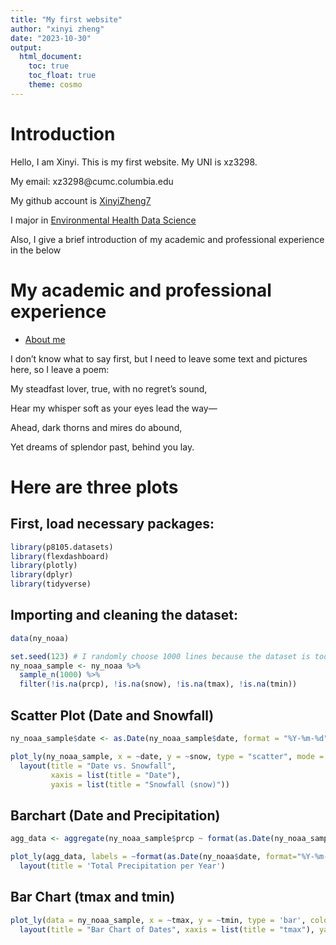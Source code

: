 ```yaml
---
title: "My first website"
author: "xinyi zheng"
date: "2023-10-30"
output: 
  html_document:
    toc: true
    toc_float: true
    theme: cosmo
---
```

# Introduction
Hello, I am Xinyi. This is my first website. 
My UNI is xz3298. 

My email: xz3298@cumc.columbia.edu

My github account is [XinyiZheng7](https://github.com/XinyiZheng7)

I major in [Environmental Health Data Science](https://www.publichealth.columbia.edu/academics/degrees/master-science/environmental-health-data-science)

Also, I give a brief introduction of my academic and professional experience in the below 

# My academic and professional experience

* [About me](about.html)


I don’t know what to say first, but I need to leave some text and pictures here, so I leave a poem:


My steadfast lover, true, with no regret's sound,

Hear my whisper soft as your eyes lead the way—

Ahead, dark thorns and mires do abound,

Yet dreams of splendor past, behind you lay.

# Here are three plots
## First, load necessary packages:
```r
library(p8105.datasets)
library(flexdashboard)
library(plotly)
library(dplyr)
library(tidyverse)
```
## Importing and cleaning the dataset:
```r
data(ny_noaa)

set.seed(123) # I randomly choose 1000 lines because the dataset is too large
ny_noaa_sample <- ny_noaa %>%
  sample_n(1000) %>%
  filter(!is.na(prcp), !is.na(snow), !is.na(tmax), !is.na(tmin))
```

## Scatter Plot (Date and Snowfall)
```r
ny_noaa_sample$date <- as.Date(ny_noaa_sample$date, format = "%Y-%m-%d")

plot_ly(ny_noaa_sample, x = ~date, y = ~snow, type = "scatter", mode = "markers") %>%
  layout(title = "Date vs. Snowfall",
         xaxis = list(title = "Date"),
         yaxis = list(title = "Snowfall (snow)"))
```

## Barchart (Date and Precipitation)
```r
agg_data <- aggregate(ny_noaa_sample$prcp ~ format(as.Date(ny_noaa_sample$date, format="%Y-%m-%d"), "%Y"), FUN=sum)

plot_ly(agg_data, labels = ~format(as.Date(ny_noaa$date, format="%Y-%m-%d"), "%Y"), values = ~ny_noaa$prcp, type = 'pie') %>%
  layout(title = 'Total Precipitation per Year')
```

## Bar Chart (tmax and tmin)
```r
plot_ly(data = ny_noaa_sample, x = ~tmax, y = ~tmin, type = 'bar', colors = 'viridis') %>%
  layout(title = "Bar Chart of Dates", xaxis = list(title = "tmax"), yaxis = list(title = "Count"))
```










